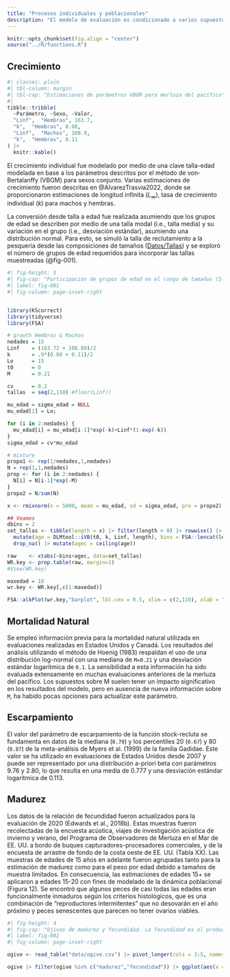 ```yaml
---
title: "Procesos individuales y poblacionales"
description: "El modelo de evaluación es condicionado a varios supuesto sobre aspectos poblacionales e individuales. En esta página se describen los métodos y procesos analíticos realizados para configurar estos supuestos."
---
```


```r
knitr::opts_chunk$set(fig.align = "center")
source("../R/functions.R")
```

## Crecimiento

```r
#| classes: plain
#| tbl-column: margin
#| tbl-cap: "Estimaciones de parámetros VBGM para merluza del pacífico"
#| 
tibble::tribble(
  ~Parámetro, ~Sexo, ~Valor,
  "Linf",  "Hembras", 163.7, 
  "k",  "Hembras", 0.08,
  "Linf",  "Machos", 108.9, 
  "k",  "Hembras", 0.11
) |> 
  knitr::kable()
```

El crecimiento individual fue modelado por medio de una clave talla-edad modelada en base a los parámetros
descritos por el método de von-Bertalanffy (VBGM) para sexos conjunto. Varias estimaciones de crecimiento
fueron descritas en @AlvarezTrasvia2022, donde se proporcionaron estimaciones de longitud infinita
($L_{\infty}$), tasa de crecimiento individual ($k$) para machos y hembras.

La conversión desde talla a edad fue realizada asumiendo que los grupos de edad se describen por medio de una
talla modal (i.e., talla media) y su variación en el grupo (i.e., desviación estándar), asumiendo una
distribución normal. Para esto, se simuló la talla de reclutamiento a la pesquería desde las composiciones de
tamaños ([Datos/Tallas](../datos/01-tallas.qmd)) y se exploró el número de grupos de edad requeridos para
incorporar las tallas muestreadas (@fig-001).

```r
#| fig-height: 5
#| fig-cap: "Participación de grupos de edad en el rango de tamaños (5-110 cm) que se incluye en el modelo."
#| label: fig-001
#| fig-column: page-inset-right


library(KScorrect)
library(tidyverse)
library(FSA)

# growth Hembras & Machos
nedades = 15
Linf    = (163.72 + 108.89)/2
k       = .9*(0.08 + 0.11)/2
Lo      = 15
t0      = 0
M       = 0.21

cv      = 0.2
tallas  = seq(2,110) #floor(Linf))

mu_edad = sigma_edad = NULL
mu_edad[1] = Lo;

for (i in 2:nedades) {
  mu_edad[i] = mu_edad[i-1]*exp(-k)+Linf*(1-exp(-k))
}
sigma_edad = cv*mu_edad

# mixture
propo1 <- rep(1/nedades,1,nedades)
N = rep(1,1,nedades)
prop <- for (i in 2:nedades) {
  N[i] = N[i-1]*exp(-M)
}
propo2 = N/sum(N)

x <- rmixnorm(n = 5000, mean = mu_edad, sd = sigma_edad, pro = propo2)

## Veamos
dbins = 2
set_tallas <- tibble(length = x) |> filter(length > 0) |> rowwise() |> 
  mutate(age = DLMtool::iVB(t0, k, Linf, length), bins = FSA::lencat(length, w=dbins)) |> 
  drop_na() |> mutate(agec = ceiling(age))

raw    <- xtabs(~bins+agec, data=set_tallas)
WR.key <- prop.table(raw, margin=1)
#View(WR.key)

maxedad = 18
wr.key <- WR.key[,c(1:maxedad)]

FSA::alkPlot(wr.key,"barplot", lbl.cex = 0.5, xlim = c(2,110), xlab = "Talla", ylab = "Proporción")
```

## Mortalidad Natural

Se empleó información previa para la mortalidad natural utilizada en evaluaciones realizadas en Estados Unidos
y Canadá. Los resultados del análisis utilizando el método de Hoenig (1983) respaldan el uso de una
distribución log-normal con una mediana de `M=0.21` y una desviación estándar logarítmica de `0.1`. La
sensibilidad a esta información ha sido evaluada extensamente en muchas evaluaciones anteriores de la merluza
del pacífico. Los supuestos sobre M suelen tener un impacto significativo en los resultados del modelo, pero
en ausencia de nueva información sobre `M`, ha habido pocas opciones para actualizar este parámetro.

## Escarpamiento

El valor del parámetro de escarpamiento de la función stock-recluta se fundamenta en datos de la mediana
(`0.79`) y los percentiles 20 (`0.67`) y 80 (`0.87`) de la meta-análisis de Myers et al. (1999) de la familia
Gadidae. Este valor se ha utilizado en evaluaciones de Estados Unidos desde 2007 y puede ser representado por
una distribución a-priori beta con parámetros 9.76 y 2.80, lo que resulta en una media de 0.777 y una
desviación estándar logarítmica de 0.113.

## Madurez

Los datos de la relación de fecundidad fueron actualizados para la evaluación de 2020 (Edwards et al., 2018b).
Estas muestras fueron recolectadas de la encuesta acústica, viajes de investigación acústica de invierno y
verano, del Programa de Observadores de Merluza en el Mar de EE. UU. a bordo de buques
capturadores-procesadores comerciales, y de la encuesta de arrastre de fondo de la costa oeste de EE. UU.
(Tabla XX). Las muestras de edades de 15 años en adelante fueron agrupadas tanto para la estimación de madurez
como para el peso por edad debido a tamaños de muestra limitados. En consecuencia, las estimaciones de edades
15+ se aplicaron a edades 15-20 con fines de modelado de la dinámica poblacional (Figura 12). Se encontró que
algunos peces de casi todas las edades eran funcionalmente inmaduros según los criterios histológicos, que es
una combinación de "reproductores intermitentes" que no desovarán en el año próximo y peces senescentes que
parecen no tener ovarios viables.

```r
#| fig-height: 4
#| fig-cap: "Ojivas de madurez y fecundidad. La fecundidad es el producto de la madurez y el peso medio. Los valores informados para las edades de 15 años en adelante representan el promedio en todas las muestras en este rango."
#| label: fig-002
#| fig-column: page-inset-right

ogive <- read_table("data/ogive.csv") |> pivot_longer(cols = 3:5, names_to = "ogive", values_to = "value")

ogive |> filter(ogive %in% c("madurez","fecundidad")) |> ggplot(aes(x = age, y = value)) + geom_vline(xintercept = 2.41, linetype = 2, linewidth = 0.4, color = "#5b613c") + geom_hline(yintercept = 0.5, linetype = 2, linewidth = 0.4, color = "#5b613c") + geom_path(aes(colour = ogive), lineend = "round", linewidth = 1) + mitheme2(bz = 11) + labs(color = "Ojiva", x = "Edad", y = "Proporción") + scale_colour_manual(values = mycolor[c(9,2)])
```
